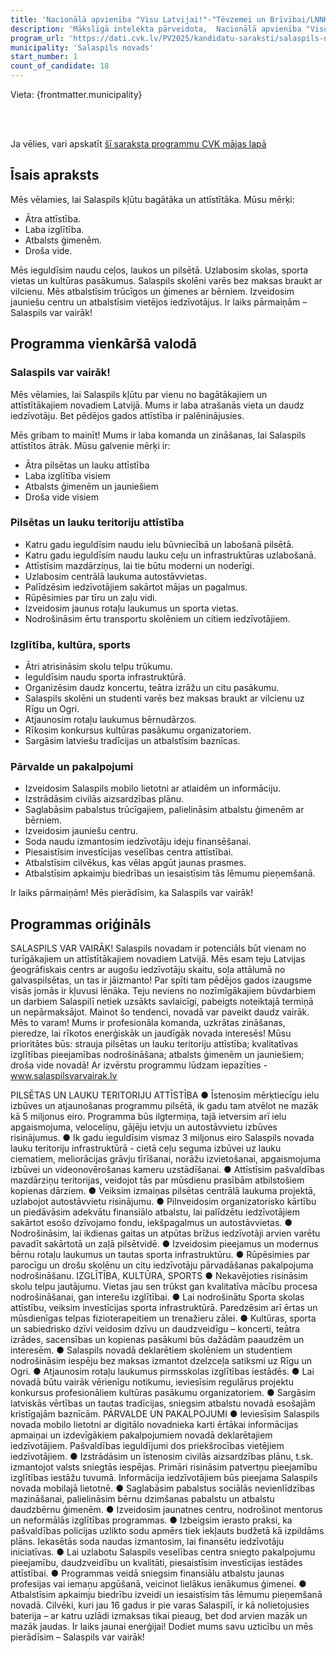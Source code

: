 ```yaml
---
title: 'Nacionālā apvienība "Visu Latvijai!"-"Tēvzemei un Brīvībai/LNNK", Zaļo un Zemnieku savienība'
description: 'Mākslīgā intelekta pārveidota,  Nacionālā apvienība "Visu Latvijai!"-"Tēvzemei un Brīvībai/LNNK", Zaļo un Zemnieku savienība - Salaspils novads programma vienkāršā valodā'
program_url: 'https://dati.cvk.lv/PV2025/kandidatu-saraksti/salaspils-novads/nacionala-apvieniba-visu-latvijai-tevzemei-un-brivibailnnk-zalo-un-zemnieku-savieniba'
municipality: 'Salaspils novads'
start_number: 1
count_of_candidate: 18
---
```



Vieta: {frontmatter.municipality}<br/>

<Badge text="Infrastruktūras attīstība" variant="note" size="small" /> <Badge text="Izglītības pieejamība" variant="note" size="small" /> <Badge text="Ģimeņu atbalsts" variant="note" size="small" /> <Badge text="Droša vide" variant="note" size="small" /> <Badge text="Pašvaldības pakalpojumu uzlabošana" variant="note" size="small" />

<br/><br/> 

<Card title='Šis ir mākslīga intelekta ģenerēts apraksts' icon='starlight'>
    Ja vēlies, vari apskatīt <a href={frontmatter.program_url} target='_blank'>šī saraksta programmu CVK mājas lapā</a>
    </Card>

## Īsais apraksts

Mēs vēlamies, lai Salaspils kļūtu bagātāka un attīstītāka. Mūsu mērķi:

*   Ātra attīstība.
*   Laba izglītība.
*   Atbalsts ģimenēm.
*   Droša vide.

Mēs ieguldīsim naudu ceļos, laukos un pilsētā. Uzlabosim skolas, sporta vietas un kultūras pasākumus. Salaspils skolēni varēs bez maksas braukt ar vilcienu. Mēs atbalstīsim trūcīgos un ģimenes ar bērniem. Izveidosim jauniešu centru un atbalstīsim vietējos iedzīvotājus. Ir laiks pārmaiņām – Salaspils var vairāk!

## Programma vienkāršā valodā

### Salaspils var vairāk!

Mēs vēlamies, lai Salaspils kļūtu par vienu no bagātākajiem un attīstītākajiem novadiem Latvijā. Mums ir laba atrašanās vieta un daudz iedzīvotāju. Bet pēdējos gados attīstība ir palēninājusies.

Mēs gribam to mainīt! Mums ir laba komanda un zināšanas, lai Salaspils attīstītos ātrāk. Mūsu galvenie mērķi ir:

*   Ātra pilsētas un lauku attīstība
*   Laba izglītība visiem
*   Atbalsts ģimenēm un jauniešiem
*   Droša vide visiem

### Pilsētas un lauku teritoriju attīstība

*   Katru gadu ieguldīsim naudu ielu būvniecībā un labošanā pilsētā.
*   Katru gadu ieguldīsim naudu lauku ceļu un infrastruktūras uzlabošanā.
*   Attīstīsim mazdārziņus, lai tie būtu moderni un noderīgi.
*   Uzlabosim centrālā laukuma autostāvvietas.
*   Palīdzēsim iedzīvotājiem sakārtot mājas un pagalmus.
*   Rūpēsimies par tīru un zaļu vidi.
*   Izveidosim jaunus rotaļu laukumus un sporta vietas.
*   Nodrošināsim ērtu transportu skolēniem un citiem iedzīvotājiem.

### Izglītība, kultūra, sports

*   Ātri atrisināsim skolu telpu trūkumu.
*   Ieguldīsim naudu sporta infrastruktūrā.
*   Organizēsim daudz koncertu, teātra izrāžu un citu pasākumu.
*   Salaspils skolēni un studenti varēs bez maksas braukt ar vilcienu uz Rīgu un Ogri.
*   Atjaunosim rotaļu laukumus bērnudārzos.
*   Rīkosim konkursus kultūras pasākumu organizatoriem.
*   Sargāsim latviešu tradīcijas un atbalstīsim baznīcas.

### Pārvalde un pakalpojumi

*   Izveidosim Salaspils mobilo lietotni ar atlaidēm un informāciju.
*   Izstrādāsim civilās aizsardzības plānu.
*   Saglabāsim pabalstus trūcīgajiem, palielināsim atbalstu ģimenēm ar bērniem.
*   Izveidosim jauniešu centru.
*   Soda naudu izmantosim iedzīvotāju ideju finansēšanai.
*   Piesaistīsim investīcijas veselības centra attīstībai.
*   Atbalstīsim cilvēkus, kas vēlas apgūt jaunas prasmes.
*   Atbalstīsim apkaimju biedrības un iesaistīsim tās lēmumu pieņemšanā.

Ir laiks pārmaiņām! Mēs pierādīsim, ka Salaspils var vairāk!

## Programmas oriģināls

SALASPILS VAR VAIRĀK!
Salaspils novadam ir potenciāls būt vienam no turīgākajiem un attīstītākajiem novadiem Latvijā. Mēs esam teju Latvijas ģeogrāfiskais centrs ar augošu iedzīvotāju skaitu, soļa attālumā no galvaspilsētas, un tas ir jāizmanto! Par spīti tam pēdējos gados izaugsme visās jomās ir kļuvusi lēnāka. Teju neviens no nozīmīgākajiem būvdarbiem un darbiem Salaspilī netiek uzsākts savlaicīgi, pabeigts noteiktajā termiņā un nepārmaksājot. Mainot šo tendenci, novadā var paveikt daudz vairāk. Mēs to varam! Mums ir profesionāla komanda, uzkrātas zināšanas, pieredze, lai rīkotos enerģiskāk un jaudīgāk novada interesēs! Mūsu prioritātes būs: strauja pilsētas un lauku teritoriju attīstība; kvalitatīvas izglītības pieejamības nodrošināšana; atbalsts ģimenēm un jauniešiem; droša vide novadā!
Ar izvērstu programmu lūdzam iepazīties - www.salaspilsvarvairak.lv

PILSĒTAS UN LAUKU TERITORIJU ATTĪSTĪBA
● Īstenosim mērķtiecīgu ielu izbūves un atjaunošanas programmu pilsētā, ik gadu tam atvēlot ne mazāk kā 5 miljonus eiro. Programma būs ilgtermiņa, tajā ietversim arī ielu apgaismojuma, veloceliņu, gājēju ietvju un autostāvvietu izbūves risinājumus.
● Ik gadu ieguldīsim vismaz 3 miljonus eiro Salaspils novada lauku teritoriju infrastruktūrā - cietā ceļu seguma izbūvei uz lauku ciematiem, meliorācijas grāvju tīrīšanai, norāžu izvietošanai, apgaismojuma izbūvei un videonovērošanas kameru uzstādīšanai.
● Attīstīsim pašvaldības mazdārziņu teritorijas, veidojot tās par mūsdienu prasībām atbilstošiem kopienas dārziem.
● Veiksim izmaiņas pilsētas centrālā laukuma projektā, uzlabojot autostāvvietu risinājumu.
● Pilnveidosim organizatorisko kārtību un piedāvāsim adekvātu finansiālo atbalstu, lai palīdzētu iedzīvotājiem sakārtot esošo dzīvojamo fondu, iekšpagalmus un autostāvvietas.
● Nodrošināsim, lai ikdienas gaitas un atpūtas brīžus iedzīvotāji arvien varētu pavadīt sakārtotā un zaļā pilsētvidē.
● Izveidosim pieejamus un modernus bērnu rotaļu laukumus un tautas sporta infrastruktūru.
● Rūpēsimies par parocīgu un drošu skolēnu un citu iedzīvotāju pārvadāšanas pakalpojuma nodrošināšanu.
IZGLĪTĪBA, KULTŪRA, SPORTS
● Nekavējoties risināsim skolu telpu jautājumu. Vietas jau sen trūkst gan kvalitatīva mācību procesa nodrošināšanai, gan interešu izglītībai.
● Lai nodrošinātu Sporta skolas attīstību, veiksim investīcijas sporta infrastruktūrā. Paredzēsim arī ērtas un mūsdienīgas telpas fizioterapeitiem un trenažieru zālei.
● Kultūras, sporta un sabiedrisko dzīvi veidosim dzīvu un daudzveidīgu – koncerti, teātra izrādes, sacensības un kopienas pasākumi būs dažādām paaudzēm un interesēm.
● Salaspils novadā deklarētiem skolēniem un studentiem nodrošināsim iespēju bez maksas izmantot dzelzceļa satiksmi uz Rīgu un Ogri.
● Atjaunosim rotaļu laukumus pirmsskolas izglītības iestādēs.
● Lai novadā būtu vairāk vērienīgu notikumu, ieviesīsim regulārus projektu konkursus profesionāliem kultūras pasākumu organizatoriem.
● Sargāsim latviskās vērtības un tautas tradīcijas, sniegsim atbalstu novadā esošajām kristīgajām baznīcām.
PĀRVALDE UN PAKALPOJUMI
● Ieviesīsim Salaspils novada mobilo lietotni ar digitālo novadnieka karti ērtākai informācijas apmaiņai un izdevīgākiem pakalpojumiem novadā deklarētajiem iedzīvotājiem. Pašvaldības ieguldījumi dos priekšrocības vietējiem iedzīvotājiem.
● Izstrādāsim un īstenosim civilās aizsardzības plānu, t.sk. izmantojot valsts sniegtās iespējas. Primāri risināsim patvertņu pieejamību izglītības iestāžu tuvumā. Informācija iedzīvotājiem būs pieejama Salaspils novada mobilajā lietotnē.
● Saglabāsim pabalstus sociālās nevienlīdzības mazināšanai, palielināsim bērnu dzimšanas pabalstu un atbalstu daudzbērnu ģimenēm.
● Izveidosim jaunatnes centru, nodrošinot mentorus un neformālās izglītības programmas.
● Izbeigsim ierasto praksi, ka pašvaldības policijas uzlikto sodu apmērs tiek iekļauts budžetā kā izpildāms plāns. Iekasētās soda naudas izmantosim, lai finansētu iedzīvotāju iniciatīvas.
● Lai uzlabotu Salaspils veselības centra sniegto pakalpojumu pieejamību, daudzveidību un kvalitāti, piesaistīsim investīcijas iestādes attīstībai.
● Programmas veidā sniegsim finansiālu atbalstu jaunas profesijas vai iemaņu apgūšanā, veicinot lielākus ienākumus ģimenei.
● Atbalstīsim apkaimju biedrību izveidi un iesaistīsim tās lēmumu pieņemšanā novadā.
Cilvēki, kuri jau 16 gadus ir pie varas Salaspilī, ir kā nolietojusies baterija – ar katru uzlādi izmaksas tikai pieaug, bet dod arvien mazāk un mazāk jaudas. Ir laiks jaunai enerģijai! Dodiet mums savu uzticību un mēs pierādīsim – Salaspils var vairāk!
